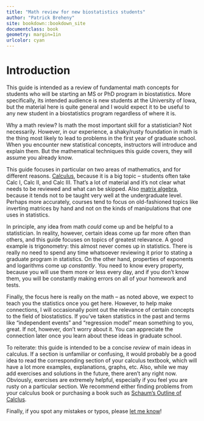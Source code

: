 ```yaml
---
title: "Math review for new biostatistics students"
author: "Patrick Breheny"
site: bookdown::bookdown_site
documentclass: book
geometry: margin=1in
urlcolor: cyan
---
```


# Introduction

This guide is intended as a review of fundamental math concepts for students who will be starting an MS or PhD program in biostatistics. More specifically, its intended audience is new students at the University of Iowa, but the material here is quite general and I would expect it to be useful to any new student in a biostatistics program regardless of where it is.

Why a math review? Is math the most important skill for a statistician? Not necessarily. However, in our experience, a shaky/rusty foundation in math is the thing most likely to lead to problems in the first year of graduate school. When you encounter new statistical concepts, instructors will introduce and explain them. But the mathematical techniques this guide covers, they will assume you already know.

This guide focuses in particular on two areas of mathematics, and for different reasons. [Calculus](calculus.html), because it is a big topic -- students often take Calc I, Calc II, and Calc III. That's a lot of material and it's not clear what needs to be reviewed and what can be skipped. Also [matrix algebra](matrix.html), because it tends not to be taught very well at the undergraduate level. Perhaps more accurately, courses tend to focus on old-fashioned topics like inverting matrices by hand and not on the kinds of manipulations that one uses in statistics.

In principle, any idea from math *could* come up and be helpful to a statistician. In reality, however, certain ideas come up far more often than others, and this guide focuses on topics of greatest relevance. A good example is trigonometry: this almost never comes up in statistics. There is really no need to spend any time whatsoever reviewing it prior to stating a graduate program in statistics. On the other hand, properties of exponents and logarithms come up *constantly*. You need to know every property, because you will use them more or less every day, and if you don't know them, you will be constantly making errors on all of your homework and tests.

Finally, the focus here is really on the math -- as noted above, we expect to teach you the statistics once you get here. However, to help make connections, I will occasionally point out the relevance of certain concepts to the field of biostatistics. If you've taken statistics in the past and terms like "independent events" and "regression model" mean something to you, great. If not, however, don't worry about it. You can appreciate the connection later once you learn about these ideas in graduate school.

To reiterate: this guide is intended to be a concise *review* of main ideas in calculus. If a section is unfamiliar or confusing, it would probably be a good idea to read the corresponding section of your calculus textbook, which will have a lot more examples, explanations, graphs, etc. Also, while we may add exercises and solutions in the future, there aren't any right now. Obviously, exercises are extremely helpful, especially if you feel you are rusty on a particular section. We recommend either finding problems from your calculus book or purchasing a book such as [Schaum's Outline of Calclus](https://www.amzn.com/0071795537).

Finally, if you spot any mistakes or typos, please [let me know](https://github.com/IowaBiostat/math-review/issues)!

